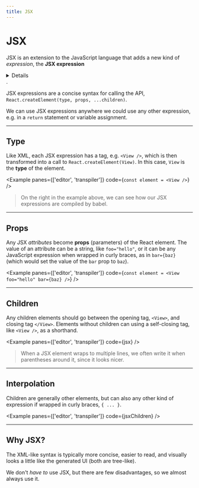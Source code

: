 ```yaml
---
title: JSX
---
```



# JSX

JSX is an extension to the JavaScript language that adds a new kind of _expression_, the **JSX expression**<Details>, used to create React elements (which we'll cover soon)</Details>.

JSX expressions are a concise syntax for calling the API, `React.createElement(type, props, ...children)`.

We can use JSX expressions anywhere we could use any other expression, e.g. in a `return` statement or variable assignment.

---

## Type

Like XML, each JSX expression has a tag, e.g. `<View />`, which is then transformed into a call to `React.createElement(View)`. In this case, `View` is the **type** of the element.

<Example panes={['editor', 'transpiler']} code={`const element = <View />`} />

> On the right in the example above, we can see how our JSX expressions are compiled by babel.

---

## Props

Any JSX _attributes_ become **props** (parameters) of the React element. The value of an attribute can be a string, like `foo="hello"`, or it can be any JavaScript expression when wrapped in curly braces, as in `bar={baz}` (which would set the value of the `bar` prop to `baz`).

<Example
  panes={['editor', 'transpiler']}
  code={`const element = <View foo="hello" bar={baz} />`}
/>

---

## Children

Any children elements should go between the opening tag, `<View>`, and closing tag `</View>`. Elements without children can using a self-closing tag, like `<View />`, as a shorthand.

<Example panes={['editor', 'transpiler']} code={jsx} />

> When a JSX element wraps to multiple lines, we often write it when parentheses around it, since it looks nicer.

---

## Interpolation

Children are generally other elements, but can also any other kind of expression if wrapped in curly braces, `{ ... }`.

<Example panes={['editor', 'transpiler']} code={jsxChildren} />

---

## Why JSX?

The XML-like syntax is typically more concise, easier to read, and visually looks a little like the generated UI (both are tree-like).

We don't _have to_ use JSX, but there are few disadvantages, so we almost always use it.
